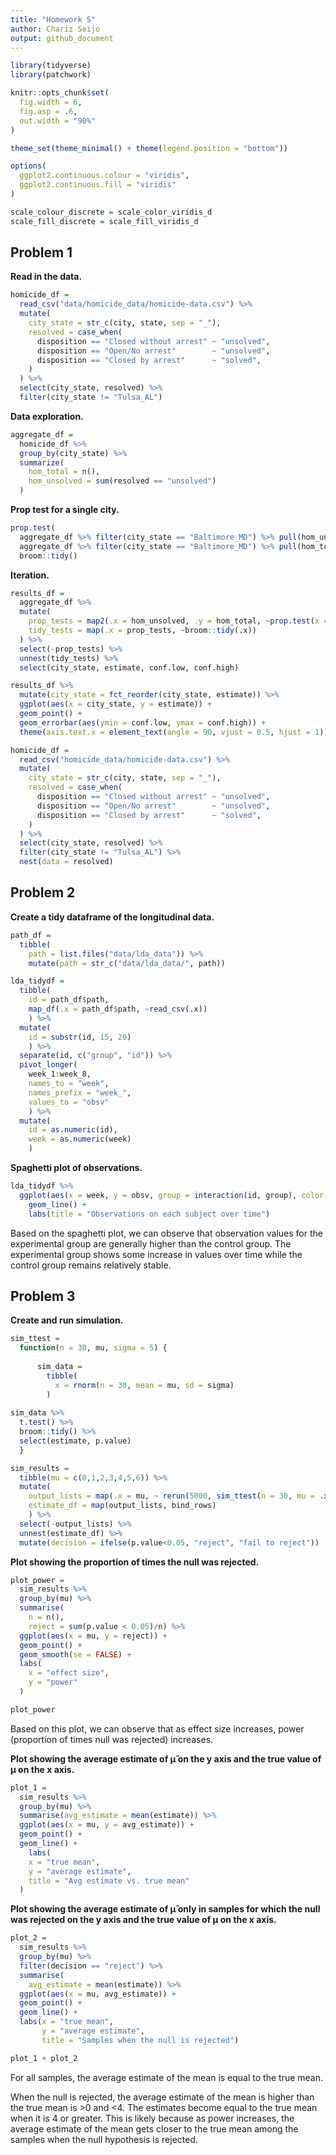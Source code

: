 ```yaml
---
title: "Homework 5"
author: Chariz Seijo
output: github_document
---
```


```r
library(tidyverse)
library(patchwork)

knitr::opts_chunk$set(
  fig.width = 6,
  fig.asp = .6,
  out.width = "90%"
)

theme_set(theme_minimal() + theme(legend.position = "bottom"))

options(
  ggplot2.continuous.colour = "viridis",
  ggplot2.continuous.fill = "viridis"
)

scale_colour_discrete = scale_color_viridis_d
scale_fill_discrete = scale_fill_viridis_d
```


## Problem 1

**Read in the data.**

```r
homicide_df = 
  read_csv("data/homicide_data/homicide-data.csv") %>% 
  mutate(
    city_state = str_c(city, state, sep = "_"),
    resolved = case_when(
      disposition == "Closed without arrest" ~ "unsolved",
      disposition == "Open/No arrest"        ~ "unsolved",
      disposition == "Closed by arrest"      ~ "solved",
    )
  ) %>% 
  select(city_state, resolved) %>% 
  filter(city_state != "Tulsa_AL")
```

**Data exploration.**

```r
aggregate_df = 
  homicide_df %>% 
  group_by(city_state) %>% 
  summarize(
    hom_total = n(),
    hom_unsolved = sum(resolved == "unsolved")
  )
```

**Prop test for a single city.**

```r
prop.test(
  aggregate_df %>% filter(city_state == "Baltimore_MD") %>% pull(hom_unsolved), 
  aggregate_df %>% filter(city_state == "Baltimore_MD") %>% pull(hom_total)) %>% 
  broom::tidy()
```

**Iteration.**

```r
results_df = 
  aggregate_df %>% 
  mutate(
    prop_tests = map2(.x = hom_unsolved, .y = hom_total, ~prop.test(x = .x, n = .y)),
    tidy_tests = map(.x = prop_tests, ~broom::tidy(.x))
  ) %>% 
  select(-prop_tests) %>% 
  unnest(tidy_tests) %>% 
  select(city_state, estimate, conf.low, conf.high)
```


```r
results_df %>% 
  mutate(city_state = fct_reorder(city_state, estimate)) %>% 
  ggplot(aes(x = city_state, y = estimate)) +
  geom_point() + 
  geom_errorbar(aes(ymin = conf.low, ymax = conf.high)) + 
  theme(axis.text.x = element_text(angle = 90, vjust = 0.5, hjust = 1))
```


```r
homicide_df = 
  read_csv("homicide_data/homicide-data.csv") %>% 
  mutate(
    city_state = str_c(city, state, sep = "_"),
    resolved = case_when(
      disposition == "Closed without arrest" ~ "unsolved",
      disposition == "Open/No arrest"        ~ "unsolved",
      disposition == "Closed by arrest"      ~ "solved",
    )
  ) %>% 
  select(city_state, resolved) %>% 
  filter(city_state != "Tulsa_AL") %>% 
  nest(data = resolved)
```


## Problem 2

**Create a tidy dataframe of the longitudinal data.**

```r
path_df = 
  tibble(
    path = list.files("data/lda_data")) %>% 
    mutate(path = str_c("data/lda_data/", path))

lda_tidydf = 
  tibble(
    id = path_df$path,
    map_df(.x = path_df$path, ~read_csv(.x))
    ) %>% 
  mutate(
    id = substr(id, 15, 20)
    ) %>% 
  separate(id, c("group", "id")) %>% 
  pivot_longer(
    week_1:week_8,
    names_to = "week",
    names_prefix = "week_",
    values_to = "obsv"
    ) %>% 
  mutate(
    id = as.numeric(id),
    week = as.numeric(week)
    )
```

**Spaghetti plot of observations.**

```r
lda_tidydf %>% 
  ggplot(aes(x = week, y = obsv, group = interaction(id, group), color = group)) + 
    geom_line() +
    labs(title = "Observations on each subject over time")
```

Based on the spaghetti plot, we can observe that observation values for the experimental group are generally higher than the control group. The experimental group shows some increase in values over time while the control group remains relatively stable.


## Problem 3

**Create and run simulation.**
 
```r
sim_ttest = 
  function(n = 30, mu, sigma = 5) {
    
      sim_data = 
        tibble(
          x = rnorm(n = 30, mean = mu, sd = sigma)
        )
      
sim_data %>% 
  t.test() %>% 
  broom::tidy() %>% 
  select(estimate, p.value)
  }

sim_results = 
  tibble(mu = c(0,1,2,3,4,5,6)) %>%
  mutate(
    output_lists = map(.x = mu, ~ rerun(5000, sim_ttest(n = 30, mu = .x))),
    estimate_df = map(output_lists, bind_rows)
    ) %>%
  select(-output_lists) %>% 
  unnest(estimate_df) %>% 
  mutate(decision = ifelse(p.value<0.05, "reject", "fail to reject"))
```

**Plot showing the proportion of times the null was rejected.**

```r
plot_power =
  sim_results %>% 
  group_by(mu) %>%
  summarise(
    n = n(),
    reject = sum(p.value < 0.05)/n) %>% 
  ggplot(aes(x = mu, y = reject)) +
  geom_point() +
  geom_smooth(se = FALSE) +
  labs(
    x = "effect size",
    y = "power"
  )

plot_power
```

Based on this plot, we can observe that as effect size increases, power (proportion of times null was rejected) increases. 

**Plot showing the average estimate of μ̂ on the y axis and the true value of μ on the x axis.**

```r
plot_1 =
  sim_results %>% 
  group_by(mu) %>% 
  summarise(avg_estimate = mean(estimate)) %>% 
  ggplot(aes(x = mu, y = avg_estimate)) +
  geom_point() +
  geom_line() +
    labs(
    x = "true mean",
    y = "average estimate",
    title = "Avg estimate vs. true mean"
  ) 
```

**Plot showing the average estimate of μ̂ only in samples for which the null was rejected on the y axis and the true value of μ on the x axis.**

```r
plot_2 =
  sim_results %>% 
  group_by(mu) %>%
  filter(decision == "reject") %>%
  summarise(
    avg_estimate = mean(estimate)) %>% 
  ggplot(aes(x = mu, avg_estimate)) +
  geom_point() +
  geom_line() +
  labs(x = "true mean",
       y = "average estimate",
       title = "Samples when the null is rejected")

plot_1 + plot_2
```

For all samples, the average estimate of the mean is equal to the true mean.

When the null is rejected, the average estimate of the mean is higher than the true mean is >0 and <4. The estimates become equal to the true mean when it is 4 or greater. This is likely because as power increases, the average estimate of the mean gets closer to the true mean among the samples when the null hypothesis is rejected.
